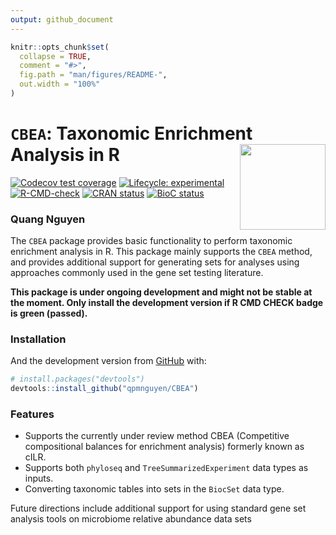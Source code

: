 ```yaml
---
output: github_document
---
```


<!-- README.md is generated from README.Rmd. Please edit that file -->

```r
knitr::opts_chunk$set(
  collapse = TRUE,
  comment = "#>",
  fig.path = "man/figures/README-",
  out.width = "100%"
)
```

# `CBEA`: Taxonomic Enrichment Analysis in R <img src='man/figures/hex-CBEA.png' align="right" height="137" />
<!-- badges: start -->
[![Codecov test coverage](https://codecov.io/gh/qpmnguyen/CBEA/branch/master/graph/badge.svg)](https://codecov.io/gh/qpmnguyen/CBEA?branch=master)
[![Lifecycle: experimental](https://img.shields.io/badge/lifecycle-experimental-orange.svg)](https://www.tidyverse.org/lifecycle/#experimental)
[![R-CMD-check](https://github.com/qpmnguyen/CBEA/workflows/R-CMD-check/badge.svg)](https://github.com/qpmnguyen/CBEA/actions)
[![CRAN status](https://www.r-pkg.org/badges/version/CBEA)](https://CRAN.R-project.org/package=CBEA)
[![BioC status](http://www.bioconductor.org/shields/build/release/bioc/CBEA.svg)](https://bioconductor.org/checkResults/release/bioc-LATEST/CBEA)
<!-- badges: end -->

### Quang Nguyen

The `CBEA` package provides basic functionality to perform taxonomic enrichment analysis in R. This package mainly supports the `CBEA` method, and provides additional support for generating sets for analyses using approaches commonly used in the gene set testing literature. 

**This package is under ongoing development and might not be stable at the moment. Only install the development version if R CMD CHECK badge is green (passed).**  

### Installation

And the development version from [GitHub](https://github.com/) with:

``` r
# install.packages("devtools")
devtools::install_github("qpmnguyen/CBEA")
```

### Features  
 * Supports the currently under review method CBEA (Competitive compositional balances for enrichment analysis) formerly known as cILR.  
 * Supports both `phyloseq` and `TreeSummarizedExperiment` data types as inputs. 
 * Converting taxonomic tables into sets in the `BiocSet` data type.  

Future directions include additional support for using standard gene set analysis tools on microbiome relative abundance data sets  
